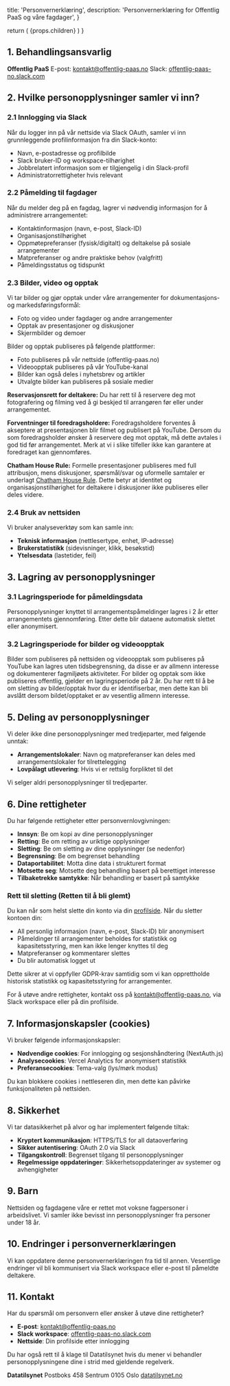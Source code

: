 
  title: 'Personvernerklæring',
  description: 'Personvernerklæring for Offentlig PaaS og våre fagdager',
}

  return (
    <SimpleLayout
      title="Personvernerklæring"
      intro="Vi i Offentlig PaaS bygger et åpent fagmiljø der vi deler kunnskap og erfaringer på tvers av offentlig sektor. Samtidig tar vi personvernet ditt på alvor. Denne erklæringen forklarer hvordan vi samler inn og bruker personopplysninger når du logger inn, melder deg på fagdager eller deltar i våre arrangementer. Vi er transparente om hva som skjer med dataene dine, og du har full kontroll – inkludert mulighet til å slette kontoen din når som helst."
      lastUpdated="2025-10-09"
    >
      <Prose className="max-w-none">{props.children}</Prose>
    </SimpleLayout>
  )
}

## 1. Behandlingsansvarlig

**Offentlig PaaS**
E-post: [kontakt@offentlig-paas.no](mailto:kontakt@offentlig-paas.no)
Slack: [offentlig-paas-no.slack.com](https://offentlig-paas-no.slack.com)

## 2. Hvilke personopplysninger samler vi inn?

### 2.1 Innlogging via Slack

Når du logger inn på vår nettside via Slack OAuth, samler vi inn grunnleggende profilinformasjon fra din Slack-konto:

- Navn, e-postadresse og profilbilde
- Slack bruker-ID og workspace-tilhørighet
- Jobbrelatert informasjon som er tilgjengelig i din Slack-profil
- Administratorrettigheter hvis relevant

### 2.2 Påmelding til fagdager

Når du melder deg på en fagdag, lagrer vi nødvendig informasjon for å administrere arrangementet:

- Kontaktinformasjon (navn, e-post, Slack-ID)
- Organisasjonstilhørighet
- Oppmøtepreferanser (fysisk/digitalt) og deltakelse på sosiale arrangementer
- Matpreferanser og andre praktiske behov (valgfritt)
- Påmeldingsstatus og tidspunkt

### 2.3 Bilder, video og opptak

Vi tar bilder og gjør opptak under våre arrangementer for dokumentasjons- og markedsføringsformål:

- Foto og video under fagdager og andre arrangementer
- Opptak av presentasjoner og diskusjoner
- Skjermbilder og demoer

Bilder og opptak publiseres på følgende plattformer:

- Foto publiseres på vår nettside (offentlig-paas.no)
- Videoopptak publiseres på vår YouTube-kanal
- Bilder kan også deles i nyhetsbrev og artikler
- Utvalgte bilder kan publiseres på sosiale medier

**Reservasjonsrett for deltakere:**
Du har rett til å reservere deg mot fotografering og filming ved å gi beskjed til arrangøren før eller under arrangementet.

**Forventninger til foredragsholdere:**
Foredragsholdere forventes å akseptere at presentasjonen blir filmet og publisert på YouTube. Dersom du som foredragsholder ønsker å reservere deg mot opptak, må dette avtales i god tid før arrangementet. Merk at vi i slike tilfeller ikke kan garantere at foredraget kan gjennomføres.

**Chatham House Rule:**
Formelle presentasjoner publiseres med full attribusjon, mens diskusjoner, spørsmål/svar og uformelle samtaler er underlagt [Chatham House Rule](https://www.chathamhouse.org/about-us/chatham-house-rule). Dette betyr at identitet og organisasjonstilhørighet for deltakere i diskusjoner ikke publiseres eller deles videre.

### 2.4 Bruk av nettsiden

Vi bruker analyseverktøy som kan samle inn:

- **Teknisk informasjon** (nettlesertype, enhet, IP-adresse)
- **Brukerstatistikk** (sidevisninger, klikk, besøkstid)
- **Ytelsesdata** (lastetider, feil)

## 3. Lagring av personopplysninger

### 3.1 Lagringsperiode for påmeldingsdata

Personopplysninger knyttet til arrangementspåmeldinger lagres i 2 år etter arrangementets gjennomføring. Etter dette blir dataene automatisk slettet eller anonymisert.

### 3.2 Lagringsperiode for bilder og videoopptak

Bilder som publiseres på nettsiden og videoopptak som publiseres på YouTube kan lagres uten tidsbegrensning, da disse er av allmenn interesse og dokumenterer fagmiljøets aktiviteter. For bilder og opptak som ikke publiseres offentlig, gjelder en lagringsperiode på 2 år. Du har rett til å be om sletting av bilder/opptak hvor du er identifiserbar, men dette kan bli avslått dersom bildet/opptaket er av vesentlig allmenn interesse.

## 5. Deling av personopplysninger

Vi deler ikke dine personopplysninger med tredjeparter, med følgende unntak:

- **Arrangementslokaler**: Navn og matpreferanser kan deles med arrangementslokaler for tilrettelegging
- **Lovpålagt utlevering**: Hvis vi er rettslig forpliktet til det

Vi selger aldri personopplysninger til tredjeparter.

## 6. Dine rettigheter

Du har følgende rettigheter etter personvernlovgivningen:

- **Innsyn**: Be om kopi av dine personopplysninger
- **Retting**: Be om retting av uriktige opplysninger
- **Sletting**: Be om sletting av dine opplysninger (se nedenfor)
- **Begrensning**: Be om begrenset behandling
- **Dataportabilitet**: Motta dine data i strukturert format
- **Motsette seg**: Motsette deg behandling basert på berettiget interesse
- **Tilbaketrekke samtykke**: Når behandling er basert på samtykke

### Rett til sletting (Retten til å bli glemt)

Du kan når som helst slette din konto via din [profilside](/profil). Når du sletter kontoen din:

- All personlig informasjon (navn, e-post, Slack-ID) blir anonymisert
- Påmeldinger til arrangementer beholdes for statistikk og kapasitetsstyring, men kan ikke lenger knyttes til deg
- Matpreferanser og kommentarer slettes
- Du blir automatisk logget ut

Dette sikrer at vi oppfyller GDPR-krav samtidig som vi kan opprettholde historisk statistikk og kapasitetsstyring for arrangementer.

For å utøve andre rettigheter, kontakt oss på [kontakt@offentlig-paas.no](mailto:kontakt@offentlig-paas.no), via Slack workspace eller på din profilside.

## 7. Informasjonskapsler (cookies)

Vi bruker følgende informasjonskapsler:

- **Nødvendige cookies**: For innlogging og sesjonshåndtering (NextAuth.js)
- **Analysecookies**: Vercel Analytics for anonymisert statistikk
- **Preferansecookies**: Tema-valg (lys/mørk modus)

Du kan blokkere cookies i nettleseren din, men dette kan påvirke funksjonaliteten på nettsiden.

## 8. Sikkerhet

Vi tar datasikkerhet på alvor og har implementert følgende tiltak:

- **Kryptert kommunikasjon**: HTTPS/TLS for all dataoverføring
- **Sikker autentisering**: OAuth 2.0 via Slack
- **Tilgangskontroll**: Begrenset tilgang til personopplysninger
- **Regelmessige oppdateringer**: Sikkerhetsoppdateringer av systemer og avhengigheter

## 9. Barn

Nettsiden og fagdagene våre er rettet mot voksne fagpersoner i arbeidslivet. Vi samler ikke bevisst inn personopplysninger fra personer under 18 år.

## 10. Endringer i personvernerklæringen

Vi kan oppdatere denne personvernerklæringen fra tid til annen. Vesentlige endringer vil bli kommunisert via Slack workspace eller e-post til påmeldte deltakere.

## 11. Kontakt

Har du spørsmål om personvern eller ønsker å utøve dine rettigheter?

- **E-post**: [kontakt@offentlig-paas.no](mailto:kontakt@offentlig-paas.no)
- **Slack workspace**: [offentlig-paas-no.slack.com](https://offentlig-paas-no.slack.com)
- **Nettside**: Din profilside etter innlogging

Du har også rett til å klage til Datatilsynet hvis du mener vi behandler personopplysningene dine i strid med gjeldende regelverk.

**Datatilsynet**
Postboks 458 Sentrum
0105 Oslo
[datatilsynet.no](https://www.datatilsynet.no)
